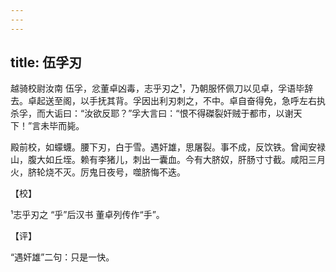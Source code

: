 ```yaml
---
---
---
```

title: 伍孚刃
---







越骑校尉汝南 伍孚，忿董卓凶毒，志乎刃之¹，乃朝服怀佩刀以见卓，孚语毕辞去。卓起送至阁，以手抚其背。孚因出利刃刺之，不中。卓自奋得免，急呼左右执杀孚，而大诟曰：“汝欲反耶？”孚大言曰：“恨不得磔裂奸贼于都市，以谢天下！”言未毕而毙。

殿前校，如蠓蠛。腰下刃，白于雪。遇奸雄，思屠裂。事不成，反饮铁。曾闻安禄山，腹大如丘垤。赖有李猪儿，刺出一囊血。今有大脐奴，肝肠寸寸截。咸阳三月火，脐轮烧不灭。厉鬼日夜号，噬脐悔不迭。

【校】

¹志乎刃之 “乎”后汉书 董卓列传作“手”。

【评】

“遇奸雄”二句：只是一快。